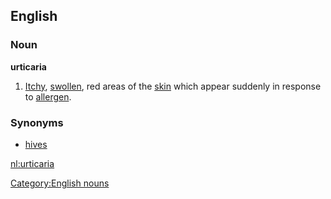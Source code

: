 == English ==
=== Noun ===
'''urticaria'''
#[[Itch]]y, [[swollen]], red areas of the [[skin]] which appear suddenly in response to [[allergen]].

===Synonyms===
*[[hives]]

[[Category:English nouns]]

[[nl:urticaria]]